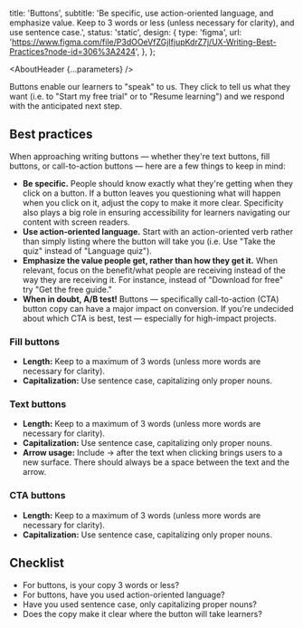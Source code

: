 

  title: 'Buttons',
  subtitle:
    'Be specific, use action-oriented language, and emphasize value. Keep to 3 words or less (unless necessary for clarity), and use sentence case.',
  status: 'static',
  design: {
    type: 'figma',
    url: 'https://www.figma.com/file/P3dOOeVfZGjIfjupKdrZ7j/UX-Writing-Best-Practices?node-id=306%3A2424',
  },
};

<Meta title="UX Writing/Component guidelines/Buttons" />

<AboutHeader {...parameters} />

Buttons enable our learners to "speak" to us. They click to tell us what they want (i.e. to "Start my free trial" or to "Resume learning") and we respond with the anticipated next step.

## Best practices

When approaching writing buttons — whether they're text buttons, fill buttons, or call-to-action buttons — here are a few things to keep in mind:

- **Be specific.** People should know exactly what they're getting when they click on a button. If a button leaves you questioning what will happen when you click on it, adjust the copy to make it more clear. Specificity also plays a big role in ensuring accessibility for learners navigating our content with screen readers.
- **Use action-oriented language.** Start with an action-oriented verb rather than simply listing where the button will take you (i.e. Use "Take the quiz" instead of "Language quiz").
- **Emphasize the value people get, rather than how they get it.** When relevant, focus on the benefit/what people are receiving instead of the way they are receiving it. For instance, instead of "Download for free" try "Get the free guide."
- **When in doubt, A/B test!** Buttons — specifically call-to-action (CTA) button copy can have a major impact on conversion. If you're undecided about which CTA is best, test — especially for high-impact projects.

### Fill buttons

- **Length:** Keep to a maximum of 3 words (unless more words are necessary for clarity).
- **Capitalization:** Use sentence case, capitalizing only proper nouns.

### Text buttons

- **Length:** Keep to a maximum of 3 words (unless more words are necessary for clarity).
- **Capitalization:** Use sentence case, capitalizing only proper nouns.
- **Arrow usage:** Include → after the text when clicking brings users to a new surface. There should always be a space between the text and the arrow.

### CTA buttons

- **Length:** Keep to a maximum of 3 words (unless more words are necessary for clarity).
- **Capitalization:** Use sentence case, capitalizing only proper nouns.

## Checklist

- For buttons, is your copy 3 words or less?
- For buttons, have you used action-oriented language?
- Have you used sentence case, only capitalizing proper nouns?
- Does the copy make it clear where the button will take learners?
